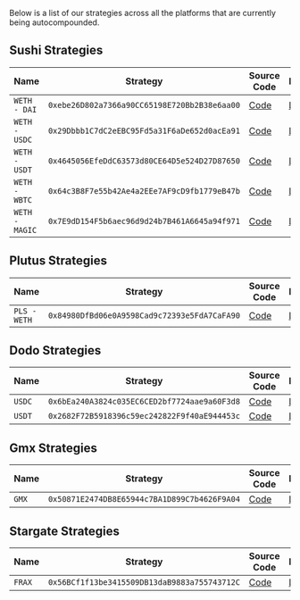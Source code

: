 Below is a list of our strategies across all the platforms that are currently being autocompounded.

## Sushi Strategies

| Name | Strategy | Source Code | Explorer |
| ------- | ------- | ------- | ------- |
| `WETH - DAI` | `0xebe26D802a7366a90CC65198E720Bb2B38e6aa00` | [Code](https://github.com/Contrax-co/contrax-smart-contracts/blob/main/contracts/strategies/sushi/strategy-sushi-weth-dai.sol) | [Link](https://arbiscan.io/address/0xebe26D802a7366a90CC65198E720Bb2B38e6aa00#code) |
| `WETH - USDC` | `0x29Dbbb1C7dC2eEBC95Fd5a31F6aDe652d0acEa91` | [Code](https://github.com/Contrax-co/contrax-smart-contracts/blob/main/contracts/strategies/sushi/strategy-sushi-weth-usdc.sol) | [Link](https://arbiscan.io/address/0x29Dbbb1C7dC2eEBC95Fd5a31F6aDe652d0acEa91#code) |
| `WETH - USDT` | `0x4645056EfeDdC63573d80CE64D5e524D27D87650` | [Code](https://github.com/Contrax-co/contrax-smart-contracts/blob/main/contracts/strategies/sushi/strategy-sushi-weth-usdt.sol) | [Link](https://arbiscan.io/address/0x4645056EfeDdC63573d80CE64D5e524D27D87650#code) |
| `WETH - WBTC` | `0x64c3B8F7e55b42Ae4a2EEe7AF9cD9fb1779eB47b` | [Code](https://github.com/Contrax-co/contrax-smart-contracts/blob/main/contracts/strategies/sushi/strategy-sushi-weth-wbtc.sol) | [Link](https://arbiscan.io/address/0x64c3B8F7e55b42Ae4a2EEe7AF9cD9fb1779eB47b#code) |
| `WETH - MAGIC` | `0x7E9dD154F5b6aec96d9d24b7B461A6645a94f971` | [Code](https://github.com/Contrax-co/contrax-smart-contracts/blob/main/contracts/strategies/sushi/strategy-sushi-weth-magic.sol) | [Link](https://arbiscan.io/address/0x7E9dD154F5b6aec96d9d24b7B461A6645a94f971#code) |


## Plutus Strategies

| Name | Strategy | Source Code | Explorer |
| ------- | ------- | ------- | ------- |
| `PLS - WETH` | `0x84980DfBd06e0A9598Cad9c72393e5FdA7CaFA90` | [Code](https://github.com/Contrax-co/contrax-smart-contracts/blob/main/contracts/strategies/plutus/strategy-plutus-pls-weth.sol) | [Link](https://arbiscan.io/address/0x84980DfBd06e0A9598Cad9c72393e5FdA7CaFA90#code) |


## Dodo Strategies

| Name | Strategy | Source Code | Explorer |
| ------- | ------- | ------- | ------- |  
| `USDC` | `0x6bEa240A3824c035EC6CED2bf7724aae9a60F3d8` | [Code](https://github.com/Contrax-co/contrax-smart-contracts/blob/main/contracts/strategies/dodo/strategy-dodo-usdc.sol) | [Link](https://arbiscan.io/address/0x6bEa240A3824c035EC6CED2bf7724aae9a60F3d8#code) |
| `USDT` | `0x2682F72B5918396c59ec242822F9f40aE944453c` | [Code](https://github.com/Contrax-co/contrax-smart-contracts/blob/main/contracts/strategies/dodo/strategy-dodo-usdt.sol) | [Link](https://arbiscan.io/address/0x2682F72B5918396c59ec242822F9f40aE944453c#code) |


## Gmx Strategies

| Name | Strategy | Source Code | Explorer |
| ------- | ------- | ------- | ------- |    
| `GMX` | `0x50871E2474DB8E65944c7BA1D899C7b4626F9A04` | [Code](https://github.com/Contrax-co/contrax-smart-contracts/blob/main/contracts/strategies/gmx/strategy-gmx-x-gmx.sol) | [Link](https://arbiscan.io/address/0x50871E2474DB8E65944c7BA1D899C7b4626F9A04#code) |


## Stargate Strategies

| Name | Strategy | Source Code | Explorer |
| ------- | ------- | ------- | ------- |
| `FRAX` | `0x56BCf1f13be3415509DB13daB9883a755743712C` | [Code](https://github.com/Contrax-co/contrax-smart-contracts/blob/main/contracts/strategies/stargate/strategy-stargate-frax.sol) | [Link](https://arbiscan.io/address/0x56BCf1f13be3415509DB13daB9883a755743712C#code) |
